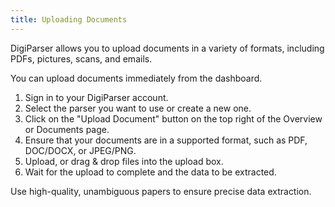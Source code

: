 ```yaml
---
title: Uploading Documents
---
```


DigiParser allows you to upload documents in a variety of formats, including PDFs, pictures, scans, and emails. 

You can upload documents immediately from the dashboard.

1. Sign in to your DigiParser account.
2. Select the parser you want to use or create a new one.
3. Click on the "Upload Document" button on the top right of the Overview or Documents page.
4. Ensure that your documents are in a supported format, such as PDF, DOC/DOCX, or JPEG/PNG.
5. Upload, or drag & drop files into the upload box.
6. Wait for the upload to complete and the data to be extracted.

Use high-quality, unambiguous papers to ensure precise data extraction.
